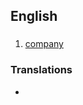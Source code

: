 {{see|Appendix:Variations of "co"}}
==English==

==={{abbreviation}}===
{{infl|en|abbreviation}}

# [[company]]

===Translations===
* {{term|社||from [[会社]]|tr=しゃ, sha|sc=Jpan|lang=ja}}